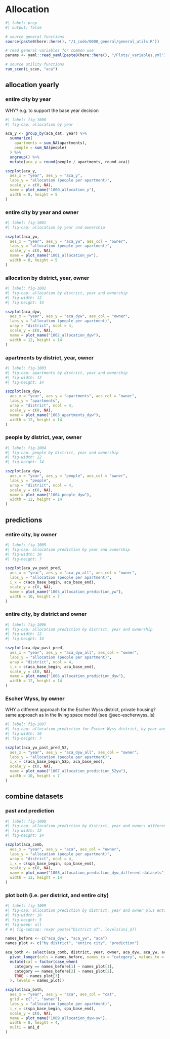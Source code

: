 
# Allocation

```r
#| label: prep
#| output: false

# source general functions
source(paste0(here::here(), "/1_code/0000_general/general_utils.R"))

# read general variables for common use
params <- yaml::read_yaml(paste0(here::here(), "/Plots/_variables.yml"))

# source utility functions
run_scen(i_scen, "aca")

```

## allocation yearly

### entire city by year
WHY? e.g. to support the base year decision

```r
#| label: fig-1000
#| fig-cap: allocation by year

aca_y <- group_by(aca_dat, year) %>%
  summarize(
    apartments = sum_NA(apartments),
    people = sum_NA(people)
  ) %>%
  ungroup() %>%
  mutate(aca_y = round(people / apartments, round_aca))

sszplot(aca_y,
  aes_x = "year", aes_y = "aca_y",
  labs_y = "allocation (people per apartment)",
  scale_y = c(0, NA),
  name = plot_name("1000_allocation_y"),
  width = 8, height = 5
)
```

### entire city by year and owner

```r
#| label: fig-1001
#| fig-cap: allocation by year and ownership

sszplot(aca_yw,
  aes_x = "year", aes_y = "aca_yw", aes_col = "owner",
  labs_y = "allocation (people per apartment)",
  scale_y = c(0, NA),
  name = plot_name("1001_allocation_yw"),
  width = 8, height = 5
)
```

### allocation by district, year, owner

```r
#| label: fig-1002
#| fig-cap: allocation by district, year and ownership
#| fig-width: 12
#| fig-height: 14

sszplot(aca_dyw,
  aes_x = "year", aes_y = "aca_dyw", aes_col = "owner",
  labs_y = "allocation (people per apartment)",
  wrap = "district", ncol = 4,
  scale_y = c(0, NA),
  name = plot_name("1002_allocation_dyw"),
  width = 12, height = 14
)
```

### apartments by district, year, owner

```r
#| label: fig-1003
#| fig-cap: apartments by district, year and ownership
#| fig-width: 12
#| fig-height: 14

sszplot(aca_dyw,
  aes_x = "year", aes_y = "apartments", aes_col = "owner",
  labs_y = "apartments",
  wrap = "district", ncol = 4,
  scale_y = c(0, NA),
  name = plot_name("1003_apartments_dyw"),
  width = 12, height = 14
)
```

### people by district, year, owner

```r
#| label: fig-1004
#| fig-cap: people by district, year and ownership
#| fig-width: 12
#| fig-height: 14

sszplot(aca_dyw,
  aes_x = "year", aes_y = "people", aes_col = "owner",
  labs_y = "people",
  wrap = "district", ncol = 4,
  scale_y = c(0, NA),
  name = plot_name("1004_people_dyw"),
  width = 12, height = 14
)
```

## predictions

### entire city, by owner

```r
#| label: fig-1005
#| fig-cap: allocation prediction by year and ownership
#| fig-width: 10
#| fig-height: 7

sszplot(aca_yw_past_pred,
  aes_x = "year", aes_y = "aca_yw_all", aes_col = "owner",
  labs_y = "allocation (people per apartment)",
  i_x = c(aca_base_begin, aca_base_end),
  scale_y = c(0, NA),
  name = plot_name("1005_allocation_prediction_yw"),
  width = 10, height = 7
)
```

### entire city, by district and owner

```r
#| label: fig-1006
#| fig-cap: allocation prediction by district, year and ownership
#| fig-width: 12
#| fig-height: 14

sszplot(aca_dyw_past_pred,
  aes_x = "year", aes_y = "aca_dyw_all", aes_col = "owner",
  labs_y = "allocation (people per apartment)",
  wrap = "district", ncol = 4,
  i_x = c(aca_base_begin, aca_base_end),
  scale_y = c(0, NA),
  name = plot_name("1006_allocation_prediction_dyw"),
  width = 12, height = 14
)
```

### Escher Wyss, by owner
WHY a different approach for the Escher Wyss district, private housing?
same approach as in the living space model (see @sec-escherwyss_ls)

```r
#| label: fig-1007
#| fig-cap: allocation prediction for Escher Wyss district, by year and ownership
#| fig-width: 10
#| fig-height: 7

sszplot(aca_yw_past_pred_52,
  aes_x = "year", aes_y = "aca_dyw_all", aes_col = "owner",
  labs_y = "allocation (people per apartment)",
  i_x = c(aca_base_begin_52p, aca_base_end),
  scale_y = c(0, NA),
  name = plot_name("1007_allocation_prediction_52yw"),
  width = 10, height = 7
)
```

## combine datasets

###  past and prediction

```r
#| label: fig-1008
#| fig-cap: allocation prediction by district, year and owner; different datasets
#| fig-width: 12
#| fig-height: 14

sszplot(aca_comb,
  aes_x = "year", aes_y = "aca", aes_col = "owner",
  labs_y = "allocation (people per apartment)",
  wrap = "district", ncol = 4,
  i_x = c(spa_base_begin, spa_base_end),
  scale_y = c(0, NA),
  name = plot_name("1008_allocation_prediction_dyw_different-datasets"),
  width = 12, height = 14
)
```

### plot both (i.e. per district, and entire city)

```r
#| label: fig-1009
#| fig-cap: allocation prediction by district, year and owner plus entire city
#| fig-width: 10
#| fig-height: 5
#| fig-keep: all
# #| fig-subcap: !expr paste("District of", levels(uni_d))

names_before <- c("aca_dyw", "aca_yw", "aca")
names_plot <- c("by district", "entire city", "prediction")

aca_both <- select(aca_comb, district, year, owner, aca_dyw, aca_yw, aca) %>%
  pivot_longer(cols = names_before, names_to = "category", values_to = "aca") %>%
  mutate(cat = factor(case_when(
    category == names_before[1] ~ names_plot[1],
    category == names_before[2] ~ names_plot[2],
    TRUE ~ names_plot[3]
  ), levels = names_plot))

sszplot(aca_both,
  aes_x = "year", aes_y = "aca", aes_col = "cat",
  grid = c(".", "owner"),
  labs_y = "allocation (people per apartment)",
  i_x = c(spa_base_begin, spa_base_end),
  scale_y = c(0, NA),
  name = plot_name("1009_allocation_dyw-yw"),
  width = 8, height = 4,
  multi = uni_d
)
```
